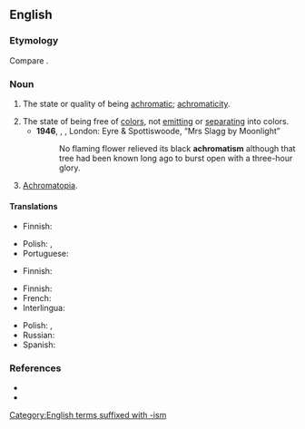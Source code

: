 ==English==

===Etymology===
Compare {{cog|fr|achromatisme}}.

===Noun===
{{en-noun|-}}

# The state or quality of being [[achromatic]]; [[achromaticity]].
#: {{ux|en|the '''achromatism''' of a lens}}
# The state of being free of [[color]]s, not [[emit]]ting or [[separate|separating]] into colors.
#* '''1946''', {{w|Mervyn Peake}}, ''{{w|Titus Groan}}'', London: Eyre & Spottiswoode, “Mrs Slagg by Moonlight”
#*: No flaming flower relieved its black '''achromatism''' although that tree had been known long ago to burst open with a three-hour glory.
# [[achromatopia|Achromatopia]].

====Translations====
{{trans-top|state or quality of being achromatic}}
* Finnish: {{t|fi|akromaattisuus}}
{{trans-mid}}
* Polish: {{t+|pl|achromatyczność|f}}, {{t+|pl|achromatyzm|m}}
* Portuguese: {{t|pt|acromatismo|m}}
{{trans-bottom}}

{{trans-top|state of being free of color}}
* Finnish: {{t+|fi|värittömyys}}
{{trans-mid}}
{{trans-bottom}}

{{trans-top|achromatopia}}
* Finnish: {{t+|fi|värisokeus}}
* French: {{t+|fr|achromatisme}}
* Interlingua: {{t|ia|achromatismo}}
{{trans-mid}}
* Polish: {{t|pl|achromatopsja‎|f}}, {{t+|pl|achromatyzm|m}}
* Russian: {{t+|ru|ахромати́зм|m}}
* Spanish: {{t+|es|acromatismo}}
{{trans-bottom}}

===References===
* {{R:Webster 1913}}
* {{R:Dorland 1977}}

[[Category:English terms suffixed with -ism]]